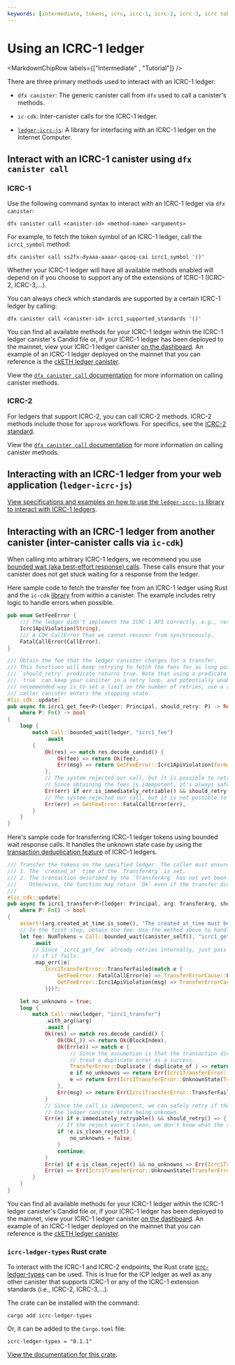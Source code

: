 ```yaml
---
keywords: [intermediate, tokens, icrc, icrc-1, icrc-2, icrc-3, icrc tokens, tutorial, ledger]
---
```



# Using an ICRC-1 ledger

<MarkdownChipRow labels={["Intermediate" , "Tutorial"]} />

There are three primary methods used to interact with an ICRC-1 ledger:

- `dfx canister`: The generic canister call from `dfx` used to call a canister's methods.

- `ic-cdk`: Inter-canister calls for the ICRC-1 ledger.

- [`ledger-icrc-js`](https://github.com/dfinity/ic-js/tree/main/packages/ledger-icrc): A library for interfacing with an ICRC-1 ledger on the Internet Computer.

## Interact with an ICRC-1 canister using `dfx canister call`

### ICRC-1

Use the following command syntax to interact with an ICRC-1 ledger via `dfx canister`:

```
dfx canister call <canister-id> <method-name> <arguments>
```

For example, to fetch the token symbol of an ICRC-1 ledger, call the `icrc1_symbol` method:

```
dfx canister call ss2fx-dyaaa-aaaar-qacoq-cai icrc1_symbol '()'
```

Whether your ICRC-1 ledger will have all available methods enabled will depend on if you choose to support any of the extensions of ICRC-1 (ICRC-2, ICRC-3,...).

You can always check which standards are supported by a certain ICRC-1 ledger by calling:

```
dfx canister call <canister-id> icrc1_supported_standards '()'
```

You can find all available methods for your ICRC-1 ledger within the ICRC-1 ledger canister's Candid file or, if your ICRC-1 ledger has been deployed to the mainnet, view your ICRC-1 ledger canister [on the dashboard](https://dashboard.internetcomputer.org/canisters). An example of an ICRC-1 ledger deployed on the mainnet that you can reference is the [ckETH ledger canister](https://dashboard.internetcomputer.org/canister/ss2fx-dyaaa-aaaar-qacoq-cai).

View the [`dfx canister call` documentation](/docs/current/developer-docs/developer-tools/cli-tools/cli-reference/dfx-canister#dfx-canister-call) for more information on calling canister methods.


### ICRC-2

For ledgers that support ICRC-2, you can call ICRC-2 methods. ICRC-2 methods include those for `approve` workflows. For specifics, see the [ICRC-2 standard](https://github.com/dfinity/ICRC-1/tree/main/standards/ICRC-2#icrc2_approve).

View the [`dfx canister call` documentation](/docs/current/developer-docs/developer-tools/cli-tools/cli-reference/dfx-canister#dfx-canister-call) for more information on calling canister methods.

## Interacting with an ICRC-1 ledger from your web application (`ledger-icrc-js`)

[View specifications and examples on how to use the `ledger-icrc-js` library to interact with ICRC-1 ledgers](https://github.com/dfinity/ic-js/tree/main/packages/ledger-icrc).

## Interacting with an ICRC-1 ledger from another canister (inter-canister calls via `ic-cdk`)

When calling into arbitrary ICRC-1 ledgers, we recommend you use [bounded wait (aka best-effort response) calls](/docs/current/developer-docs/smart-contracts/advanced-features/async-code). These calls ensure that your canister does not get stuck waiting for a response from the ledger.

Here sample code to fetch the transfer fee from an ICRC-1 ledger using Rust and the `ic-cdk` [library](https://github.com/dfinity/cdk-rs) from within a canister. The example includes retry logic to handle errors when possible.

```rust
pub enum GetFeeError {
    /// The ledger didn't implement the ICRC-1 API correctly, e.g., returning an invalid response.
    Icrc1ApiViolation(String),
    /// A CDK CallError that we cannot recover from synchronously.
    FatalCallError(CallError),
}

/// Obtain the fee that the ledger canister charges for a transfer.
/// This functiuon will keep retrying to fetch the fees for as long possible, and for as long as the
/// `should_retry` predicate returns true. Note that using a predicate that just always returns
/// `true` can keep your canister in a retry loop, and potentially unable to upgrade. The
/// recommended way is to set a limit on the number of retries, use a timeout, or abort when the
/// caller canister enters the stopping state.
#[ic_cdk::update]
pub async fn icrc1_get_fee<P>(ledger: Principal, should_retry: P) -> Result<NumTokens, GetFeeError>
    where P: Fn() -> bool
{
    loop {
        match Call::bounded_wait(ledger, "icrc1_fee")
            .await
        {
            Ok(res) => match res.decode_candid() {
                Ok(fee) => return Ok(fee),
                Err(msg) => return GetFeeError::Icrc1ApiViolation(format!("Unable to decode the fee: {:?}", res)),
            },
            // The system rejected our call, but it is possible to retry immediately.
            // Since obtaining the fees is idempotent, it's always safe to retry.
            Err(err) if err.is_immediately_retriable() && should_retry() => continue,
            // The system rejected our call, but it is not possible to retry immediately.
            Err(err) => GetFeeError::FatalCallError(err),
        }
    }
}
```

Here's sample code for transferring ICRC-1 ledger tokens using bounded wait response calls. It handles the unknown state case by using the [transaction deduplication feature](https://internetcomputer.org/docs/current/references/icrc1-standard#transaction-deduplication-) of ICRC-1 ledgers.

```rust
/// Transfer the tokens on the specified ledger. The caller must ensure that:
/// 1. The `created_at` time of the `TransferArg` is set.
/// 2. The transaction described by the `TransferArg` has not yet been executed by the ledger.
///    Otherwise, the function may return `Ok` even if the transfer didn't happen.
///
#[ic_cdk::update]
pub async fn icrc1_transfer<P>(ledger: Principal, arg: TransferArg, should_retry: P) -> Result<BlockIndex, Icrc1TransferError>
    where P: Fn() -> bool
{
    assert!(arg.created_at_time.is_some(), "The created_at_time must be set in the TransferArg");
    // In the first step, obtain the fee. Use the method above to handle retries.
    let fee: NumTokens = Call::bounded_wait(canister_self(), "icrc1_get_fee")
        .await
        // Since `icrc1_get_fee` already retries internally, just pass the error to the user
        // if it fails.
        .map_err(|e|
            Icrc1TransferError::TransferFailed(match e {
                GetFeeError::FatalCallError(e) => TransferErrorCause::FatalCallError(e),
                GetFeeError::Icrc1ApiViolation(msg) => TransferErrorCause::Icrc1ApiViolation(msg),
            }))?;

    let no_unknowns = true;
    loop {
        match Call::new(ledger, "icrc1_transfer")
            .with_arg(&arg)
            .await {
            Ok(res) => match res.decode_candid() {
                Ok(Ok(_)) => return Ok(BlockIndex),
                Ok(Err(e)) => match e {
                    // Since the assumption is that the transaction didn't happen before our call, we
                    // treat a duplicate error as a success.
                    TransferError::Duplicate { duplicate_of } => return Ok(duplicate_of),
                    e if no_unknowns => return Err(Icrc1TransferError::TransferFailed(TransferErrorCause::LedgerError(e))),
                    e => return Err(Icrc1TransferError::UnknownState(TransferErrorCause::LedgerError(e))),
                },
                Err(msg) => return Err(Icrc1TransferError::TransferFailed(TransferErrorCause::Icrc1ApiViolation(msg))),
            }
            // Since the call is idempotent, we can safely retry if the system returns an error with
            // the ledger canister state being unknown.
            Err(e) if e.immediately_retryable() && should_retry() => {
                // If the reject wasn't clean, we don't know what the state is
                if !e.is_clean_reject() {
                    no_unknowns = false;
                }
                continue;
            }
            Err(e) if e.is_clean_reject() && no_unknowns => Err(Icrc1TransferError::TransferFailed(TransferErrorCause::FatalCallError(e))),
            Err(e) => Err(Icrc1TransferError::UnknownState(TransferErrorCause::FatalCallError(e))),
        }
    }
}
```

You can find all available methods for your ICRC-1 ledger within the ICRC-1 ledger canister's Candid file or, if your ICRC-1 ledger has been deployed to the mainnet, view your ICRC-1 ledger canister [on the dashboard](https://dashboard.internetcomputer.org/canisters). An example of an ICRC-1 ledger deployed on the mainnet that you can reference is the [ckETH ledger canister](https://dashboard.internetcomputer.org/canister/ss2fx-dyaaa-aaaar-qacoq-cai).


### `icrc-ledger-types` Rust crate

To interact with the ICRC-1 and ICRC-2 endpoints, the Rust crate [icrc-ledger-types](https://crates.io/crates/icrc-ledger-types) can be used.
This is true for the ICP ledger as well as any other canister that supports ICRC-1 or any of the ICRC-1 extension standards (i.e., ICRC-2, ICRC-3,...).

The crate can be installed with the command:

```
cargo add icrc-ledger-types
```

Or, it can be added to the `Cargo.toml` file:

```
icrc-ledger-types = "0.1.1"
```

[View the documentation for this crate](https://docs.rs/icrc-ledger-types/0.1.1/icrc_ledger_types/).
